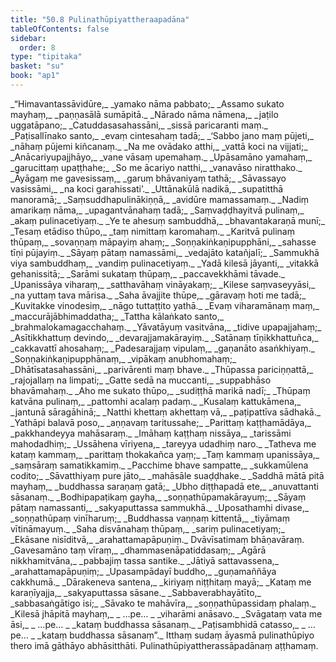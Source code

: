 ```yaml
---
title: "50.8 Pulinathūpiyattheraapadāna"
tableOfContents: false
sidebar:
  order: 8
type: "tipitaka"
basket: "su"
book: "ap1"
---
```



<DynamicBreadcrumb />

<Division number="57" book="ap1" bookNo="20" page="433">

<Paragraph number="6500" type="verses" book="ap1">
_“Himavantassāvidūre,_  
_yamako nāma pabbato;_  
_Assamo sukato mayhaṃ,_  
_paṇṇasālā sumāpitā._  

</Paragraph>

</Division>
<Division number="58" book="ap1" bookNo="20" page="433">

<Paragraph number="6501" type="verses" book="ap1">
_Nārado nāma nāmena,_  
_jaṭilo uggatāpano;_  
_Catuddasasahassāni,_  
_sissā paricaranti maṃ._  

</Paragraph>

</Division>
<Division number="59" book="ap1" bookNo="20" page="434">

<Paragraph number="6502" type="verses" book="ap1">
_Paṭisallīnako santo,_  
_evaṃ cintesahaṃ tadā;_  
_‘Sabbo jano maṃ pūjeti,_  
_nāhaṃ pūjemi kiñcanaṃ._  

</Paragraph>

</Division>
<Division number="60" book="ap1" bookNo="20" page="434">

<Paragraph number="6503" type="verses" book="ap1">
_Na me ovādako atthi,_  
_vattā koci na vijjati;_  
_Anācariyupajjhāyo,_  
_vane vāsaṃ upemahaṃ._  

</Paragraph>

</Division>
<Division number="61" book="ap1" bookNo="20" page="434">

<Paragraph number="6504" type="verses" book="ap1">
_Upāsamāno yamahaṃ,_  
_garucittaṃ upaṭṭhahe;_  
_So me ācariyo natthi,_  
_vanavāso niratthako._  

</Paragraph>

</Division>
<Division number="62" book="ap1" bookNo="20" page="434">

<Paragraph number="6505" type="verses" book="ap1">
_Āyāgaṃ me gavesissaṃ,_  
_garuṃ bhāvaniyaṃ tathā;_  
_Sāvassayo vasissāmi,_  
_na koci garahissati’._  

</Paragraph>

</Division>
<Division number="63" book="ap1" bookNo="20" page="434">

<Paragraph number="6506" type="verses" book="ap1">
_Uttānakūlā nadikā,_  
_supatitthā manoramā;_  
_Saṃsuddhapulinākiṇṇā,_  
_avidūre mamassamaṃ._  

</Paragraph>

</Division>
<Division number="64" book="ap1" bookNo="20" page="434">

<Paragraph number="6507" type="verses" book="ap1">
_Nadiṃ amarikaṃ nāma,_  
_upagantvānahaṃ tadā;_  
_Saṃvaḍḍhayitvā pulinaṃ,_  
_akaṃ pulinacetiyaṃ._  

</Paragraph>

</Division>
<Division number="65" book="ap1" bookNo="20" page="434">

<Paragraph number="6508" type="verses" book="ap1">
_Ye te ahesuṃ sambuddhā,_  
_bhavantakaraṇā munī;_  
_Tesaṃ etādiso thūpo,_  
_taṃ nimittaṃ karomahaṃ._  

</Paragraph>

</Division>
<Division number="66" book="ap1" bookNo="20" page="434">

<Paragraph number="6509" type="verses" book="ap1">
_Karitvā pulinaṃ thūpaṃ,_  
_sovaṇṇaṃ māpayiṃ ahaṃ;_  
_Soṇṇakiṅkaṇipupphāni,_  
_sahasse tīṇi pūjayiṃ._  

</Paragraph>

</Division>
<Division number="67" book="ap1" bookNo="20" page="434">

<Paragraph number="6510" type="verses" book="ap1">
_Sāyaṃ pātaṃ namassāmi,_  
_vedajāto katañjalī;_  
_Sammukhā viya sambuddhaṃ,_  
_vandiṃ pulinacetiyaṃ._  

</Paragraph>

</Division>
<Division number="68" book="ap1" bookNo="20" page="434">

<Paragraph number="6511" type="verses" book="ap1">
_Yadā kilesā jāyanti,_  
_vitakkā gehanissitā;_  
_Sarāmi sukataṃ thūpaṃ,_  
_paccavekkhāmi tāvade._  

</Paragraph>

</Division>
<Division number="69" book="ap1" bookNo="20" page="434">

<Paragraph number="6512" type="verses" book="ap1">
_Upanissāya viharaṃ,_  
_satthavāhaṃ vināyakaṃ;_  
_Kilese saṃvaseyyāsi,_  
_na yuttaṃ tava mārisa._  

</Paragraph>

</Division>
<Division number="70" book="ap1" bookNo="20" page="434">

<Paragraph number="6513" type="verses" book="ap1">
_Saha āvajjite thūpe,_  
_gāravaṃ hoti me tadā;_  
_Kuvitakke vinodesiṃ,_  
_nāgo tuttaṭṭito yathā._  

</Paragraph>

</Division>
<Division number="71" book="ap1" bookNo="20" page="434">

<Paragraph number="6514" type="verses" book="ap1">
_Evaṃ viharamānaṃ maṃ,_  
_maccurājābhimaddatha;_  
_Tattha kālaṅkato santo,_  
_brahmalokamagacchahaṃ._  

</Paragraph>

</Division>
<Division number="72" book="ap1" bookNo="20" page="435">

<Paragraph number="6515" type="verses" book="ap1">
_Yāvatāyuṃ vasitvāna,_  
_tidive upapajjahaṃ;_  
_Asītikkhattuṃ devindo,_  
_devarajjamakārayiṃ._  

</Paragraph>

</Division>
<Division number="73" book="ap1" bookNo="20" page="435">

<Paragraph number="6516" type="verses" book="ap1">
_Satānaṃ tīṇikkhattuñca,_  
_cakkavattī ahosahaṃ;_  
_Padesarajjaṃ vipulaṃ,_  
_gaṇanāto asaṅkhiyaṃ._  

</Paragraph>

</Division>
<Division number="74" book="ap1" bookNo="20" page="435">

<Paragraph number="6517" type="verses" book="ap1">
_Soṇṇakiṅkaṇipupphānaṃ,_  
_vipākaṃ anubhomahaṃ;_  
_Dhātīsatasahassāni,_  
_parivārenti maṃ bhave._  

</Paragraph>

</Division>
<Division number="75" book="ap1" bookNo="20" page="435">

<Paragraph number="6518" type="verses" book="ap1">
_Thūpassa pariciṇṇattā,_  
_rajojallaṃ na limpati;_  
_Gatte sedā na muccanti,_  
_suppabhāso bhavāmahaṃ._  

</Paragraph>

</Division>
<Division number="76" book="ap1" bookNo="20" page="435">

<Paragraph number="6519" type="verses" book="ap1">
_Aho me sukato thūpo,_  
_sudiṭṭhā marikā nadī;_  
_Thūpaṃ katvāna pulinaṃ,_  
_pattomhi acalaṃ padaṃ._  

</Paragraph>

</Division>
<Division number="77" book="ap1" bookNo="20" page="435">

<Paragraph number="6520" type="verses" book="ap1">
_Kusalaṃ kattukāmena,_  
_jantunā sāragāhinā;_  
_Natthi khettaṃ akhettaṃ vā,_  
_paṭipattīva sādhakā._  

</Paragraph>

</Division>
<Division number="78" book="ap1" bookNo="20" page="435">

<Paragraph number="6521" type="verses" book="ap1">
_Yathāpi balavā poso,_  
_aṇṇavaṃ taritussahe;_  
_Parittaṃ kaṭṭhamādāya,_  
_pakkhandeyya mahāsaraṃ._  

</Paragraph>

</Division>
<Division number="79" book="ap1" bookNo="20" page="435">

<Paragraph number="6522" type="verses" book="ap1">
_Imāhaṃ kaṭṭhaṃ nissāya,_  
_tarissāmi mahodadhiṃ;_  
_Ussāhena vīriyena,_  
_tareyya udadhiṃ naro._  

</Paragraph>

</Division>
<Division number="80" book="ap1" bookNo="20" page="435">

<Paragraph number="6523" type="verses" book="ap1">
_Tatheva me kataṃ kammaṃ,_  
_parittaṃ thokakañca yaṃ;_  
_Taṃ kammaṃ upanissāya,_  
_saṃsāraṃ samatikkamiṃ._  

</Paragraph>

</Division>
<Division number="81" book="ap1" bookNo="20" page="435">

<Paragraph number="6524" type="verses" book="ap1">
_Pacchime bhave sampatte,_  
_sukkamūlena codito;_  
_Sāvatthiyaṃ pure jāto,_  
_mahāsāle suaḍḍhake._  

</Paragraph>

</Division>
<Division number="82" book="ap1" bookNo="20" page="435">

<Paragraph number="6525" type="verses" book="ap1">
_Saddhā mātā pitā mayhaṃ,_  
_buddhassa saraṇaṃ gatā;_  
_Ubho diṭṭhapadā ete,_  
_anuvattanti sāsanaṃ._  

</Paragraph>

</Division>
<Division number="83" book="ap1" bookNo="20" page="435">

<Paragraph number="6526" type="verses" book="ap1">
_Bodhipapaṭikaṃ gayha,_  
_soṇṇathūpamakārayuṃ;_  
_Sāyaṃ pātaṃ namassanti,_  
_sakyaputtassa sammukhā._  

</Paragraph>

</Division>
<Division number="84" book="ap1" bookNo="20" page="436">

<Paragraph number="6527" type="verses" book="ap1">
_Uposathamhi divase,_  
_soṇṇathūpaṃ vinīharuṃ;_  
_Buddhassa vaṇṇaṃ kittentā,_  
_tiyāmaṃ vītināmayuṃ._  

</Paragraph>

</Division>
<Division number="85" book="ap1" bookNo="20" page="436">

<Paragraph number="6528" type="verses" book="ap1">
_Saha disvānahaṃ thūpaṃ,_  
_sariṃ pulinacetiyaṃ;_  
_Ekāsane nisīditvā,_  
_arahattamapāpuṇiṃ._  


</Paragraph>
</Division>

<Paragraph number="6529" type="center" book="ap1">
Dvāvīsatimaṃ bhāṇavāraṃ.


</Paragraph>

<Division number="86" book="ap1" bookNo="20" page="436">

<Paragraph number="6530" type="verses" book="ap1">
_Gavesamāno taṃ vīraṃ,_  
_dhammasenāpatiddasaṃ;_  
_Agārā nikkhamitvāna,_  
_pabbajiṃ tassa santike._  

</Paragraph>

</Division>
<Division number="87" book="ap1" bookNo="20" page="436">

<Paragraph number="6531" type="verses" book="ap1">
_Jātiyā sattavassena,_  
_arahattamapāpuṇiṃ;_  
_Upasampādayī buddho,_  
_guṇamaññāya cakkhumā._  

</Paragraph>

</Division>
<Division number="88" book="ap1" bookNo="20" page="436">

<Paragraph number="6532" type="verses" book="ap1">
_Dārakeneva santena,_  
_kiriyaṃ niṭṭhitaṃ mayā;_  
_Kataṃ me karaṇīyajja,_  
_sakyaputtassa sāsane._  

</Paragraph>

</Division>
<Division number="89" book="ap1" bookNo="20" page="436">

<Paragraph number="6533" type="verses" book="ap1">
_Sabbaverabhayātīto,_  
_sabbasaṅgātigo isi;_  
_Sāvako te mahāvīra,_  
_soṇṇathūpassidaṃ phalaṃ._  

</Paragraph>

</Division>
<Division number="90" book="ap1" bookNo="20" page="436">

<Paragraph number="6534" type="verses" book="ap1">
_Kilesā jhāpitā mayhaṃ,_  
_ …pe… _  
_viharāmi anāsavo._  

</Paragraph>

</Division>
<Division number="91" book="ap1" bookNo="20" page="436">

<Paragraph number="6535" type="verses" book="ap1">
_Svāgataṃ vata me āsi,_  
_ …pe… _  
_kataṃ buddhassa sāsanaṃ._  

</Paragraph>

</Division>
<Division number="92" book="ap1" bookNo="20" page="436">

<Paragraph number="6536" type="verses" book="ap1">
_Paṭisambhidā catasso,_  
_ …pe… _  
_kataṃ buddhassa sāsanaṃ”._  

</Paragraph>

<Paragraph number="6537" book="ap1">
Itthaṃ sudaṃ āyasmā pulinathūpiyo thero imā gāthāyo abhāsitthāti.

</Paragraph>
</Division>

<Paragraph number="6538" type="center" book="ap1">
Pulinathūpiyattherassāpadānaṃ aṭṭhamaṃ.
</Paragraph>